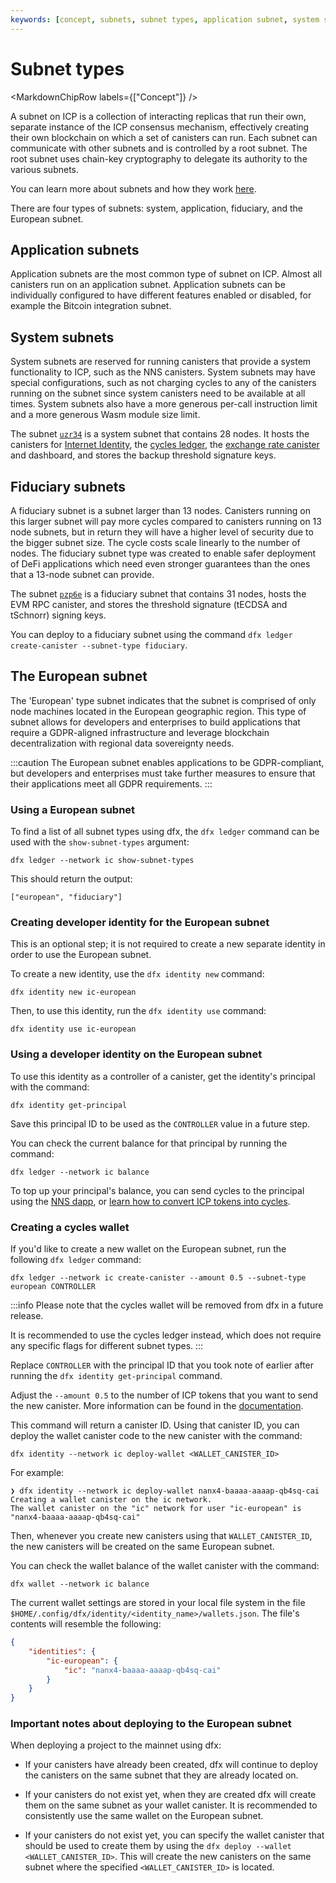 ```yaml
---
keywords: [concept, subnets, subnet types, application subnet, system subnet, fiduciary subnet, european subnet]
---
```



# Subnet types

<MarkdownChipRow labels={["Concept"]} />



A subnet on ICP is a collection of interacting replicas that run their own, separate instance of the ICP consensus mechanism, effectively creating their own blockchain on which a set of canisters can run. Each subnet can communicate with other subnets and is controlled by a root subnet. The root subnet uses chain-key cryptography to delegate its authority to the various subnets.

You can learn more about subnets and how they work [here](/docs/current/references/subnets/overview).

There are four types of subnets: system, application, fiduciary, and the European subnet.

## Application subnets

Application subnets are the most common type of subnet on ICP. Almost all canisters run on an application subnet. Application subnets can be individually configured to have different features enabled or disabled, for example the Bitcoin integration subnet.

## System subnets

System subnets are reserved for running canisters that provide a system functionality to ICP, such as the NNS canisters. System subnets may have special configurations, such as not charging cycles to any of the canisters running on the subnet since system canisters need to be available at all times. System subnets also have a more generous per-call instruction limit and a more generous Wasm module size limit.

The subnet [`uzr34`](https://dashboard.internetcomputer.org/subnet/uzr34-akd3s-xrdag-3ql62-ocgoh-ld2ao-tamcv-54e7j-krwgb-2gm4z-oqe) is a system subnet that contains 28 nodes. It hosts the canisters for [Internet Identity](/docs/current/building-dapps/using-network-features/authentication/overview), the [cycles ledger](/docs/current/developer-docs/defi/cycles/cycles-ledger), the [exchange rate canister](/docs/current/developer-docs/defi/exchange-rate-canister/) and dashboard, and stores the backup threshold signature keys.

## Fiduciary subnets

A fiduciary subnet is a subnet larger than 13 nodes. Canisters running on this larger subnet will pay more cycles compared to canisters running on 13 node subnets, but in return they will have a higher level of security due to the bigger subnet size. The cycle costs scale linearly to the number of nodes. The fiduciary subnet type was created to enable safer deployment of DeFi applications which need even stronger guarantees than the ones that a 13-node subnet can provide.

The subnet [`pzp6e`](https://dashboard.internetcomputer.org/subnet/pzp6e-ekpqk-3c5x7-2h6so-njoeq-mt45d-h3h6c-q3mxf-vpeq5-fk5o7-yae) is a fiduciary subnet that contains 31 nodes, hosts the EVM RPC canister, and stores the threshold signature (tECDSA and tSchnorr) signing keys.

You can deploy to a fiduciary subnet using the command `dfx ledger create-canister --subnet-type fiduciary`.

## The European subnet

The 'European' type subnet indicates that the subnet is comprised of only node machines located in the European geographic region. This type of subnet allows for developers and enterprises to build applications that require a GDPR-aligned infrastructure and leverage blockchain decentralization with regional data sovereignty needs.

:::caution
The European subnet enables applications to be GDPR-compliant, but developers and enterprises must take further measures to ensure that their applications meet all GDPR requirements.
:::

### Using a European subnet

To find a list of all subnet types using dfx, the `dfx ledger` command can be used with the `show-subnet-types` argument:

```
dfx ledger --network ic show-subnet-types
```

This should return the output:

```
["european", "fiduciary"]
```

### Creating developer identity for the European subnet

This is an optional step; it is not required to create a new separate identity in order to use the European subnet.

To create a new identity, use the `dfx identity new` command:

```
dfx identity new ic-european
```

Then, to use this identity, run the `dfx identity use` command:

```
dfx identity use ic-european
```

### Using a developer identity on the European subnet

To use this identity as a controller of a canister, get the identity's principal with the command:

```
dfx identity get-principal
```

Save this principal ID to be used as the `CONTROLLER` value in a future step.

You can check the current balance for that principal by running the command:

```
dfx ledger --network ic balance
```

To top up your principal's balance, you can send cycles to the principal using the [NNS dapp](https://nns.ic0.app/wallet/), or [learn how to convert ICP tokens into cycles](/docs/current/tutorials/developer-journey/level-1/1.4-using-cycles#converting-icp-tokens-to-cycles).

### Creating a cycles wallet

If you'd like to create a new wallet on the European subnet, run the following `dfx ledger` command:

```
dfx ledger --network ic create-canister --amount 0.5 --subnet-type european CONTROLLER
```

:::info
Please note that the cycles wallet will be removed from dfx in a future release.

It is recommended to use the cycles ledger instead, which does not require any specific flags for different subnet types.
:::

Replace `CONTROLLER` with the principal ID that you took note of earlier after running the `dfx identity get-principal` command.

Adjust the `--amount 0.5` to the number of ICP tokens that you want to send the new canister. More information can be found in the [documentation](/docs/current/building-dapps/developer-tools/dfx/dfx-ledger/#options).

This command will return a canister ID. Using that canister ID, you can deploy the wallet canister code to the new canister with the command:

```
dfx identity --network ic deploy-wallet <WALLET_CANISTER_ID>
```

For example:

```
❯ dfx identity --network ic deploy-wallet nanx4-baaaa-aaaap-qb4sq-cai
Creating a wallet canister on the ic network.
The wallet canister on the "ic" network for user "ic-european" is "nanx4-baaaa-aaaap-qb4sq-cai"
```

Then, whenever you create new canisters using that `WALLET_CANISTER_ID`, the new canisters will be created on the same European subnet.

You can check the wallet balance of the wallet canister with the command:

```
dfx wallet --network ic balance
```

The current wallet settings are stored in your local file system in the file `$HOME/.config/dfx/identity/<identity_name>/wallets.json`. The file's contents will resemble the following:

```json
{
    "identities": {
        "ic-european": {
            "ic": "nanx4-baaaa-aaaap-qb4sq-cai"
        }
    }
}
```

### Important notes about deploying to the European subnet

When deploying a project to the mainnet using dfx:

- If your canisters have already been created, dfx will continue to deploy the canisters on the same subnet that they are already located on.

- If your canisters do not exist yet, when they are created dfx will create them on the same subnet as your wallet canister. It is recommended to consistently use the same wallet on the European subnet.

- If your canisters do not exist yet, you can specify the wallet canister that should be used to create them by using the `dfx deploy --wallet <WALLET_CANISTER_ID>`. This will create the new canisters on the same subnet where the specified `<WALLET_CANISTER_ID>` is located.





